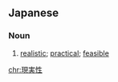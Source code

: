 ==Japanese==
{{ja-kanjitab|現|実|性}}

===Noun===
{{ja-noun|げんじつせい}}
# [[realistic]]; [[practical]]; [[feasible]]

[[chr:現実性]]